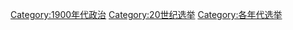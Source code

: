 [[Category:1900年代政治|Category:1900年代政治]]
[[Category:20世纪选举|Category:20世纪选举]]
[[Category:各年代选举|Category:各年代选举]]